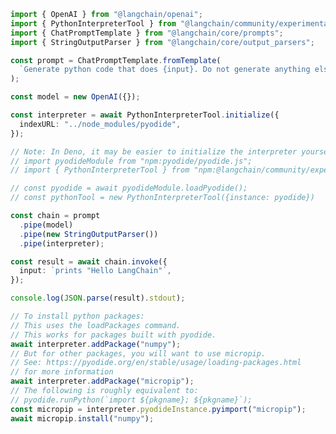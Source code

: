 ```typescript
import { OpenAI } from "@langchain/openai";
import { PythonInterpreterTool } from "@langchain/community/experimental/tools/pyinterpreter";
import { ChatPromptTemplate } from "@langchain/core/prompts";
import { StringOutputParser } from "@langchain/core/output_parsers";

const prompt = ChatPromptTemplate.fromTemplate(
  `Generate python code that does {input}. Do not generate anything else.`
);

const model = new OpenAI({});

const interpreter = await PythonInterpreterTool.initialize({
  indexURL: "../node_modules/pyodide",
});

// Note: In Deno, it may be easier to initialize the interpreter yourself:
// import pyodideModule from "npm:pyodide/pyodide.js";
// import { PythonInterpreterTool } from "npm:@langchain/community/experimental/tools/pyinterpreter";

// const pyodide = await pyodideModule.loadPyodide();
// const pythonTool = new PythonInterpreterTool({instance: pyodide})

const chain = prompt
  .pipe(model)
  .pipe(new StringOutputParser())
  .pipe(interpreter);

const result = await chain.invoke({
  input: `prints "Hello LangChain"`,
});

console.log(JSON.parse(result).stdout);

// To install python packages:
// This uses the loadPackages command.
// This works for packages built with pyodide.
await interpreter.addPackage("numpy");
// But for other packages, you will want to use micropip.
// See: https://pyodide.org/en/stable/usage/loading-packages.html
// for more information
await interpreter.addPackage("micropip");
// The following is roughly equivalent to:
// pyodide.runPython(`import ${pkgname}; ${pkgname}`);
const micropip = interpreter.pyodideInstance.pyimport("micropip");
await micropip.install("numpy");
```
